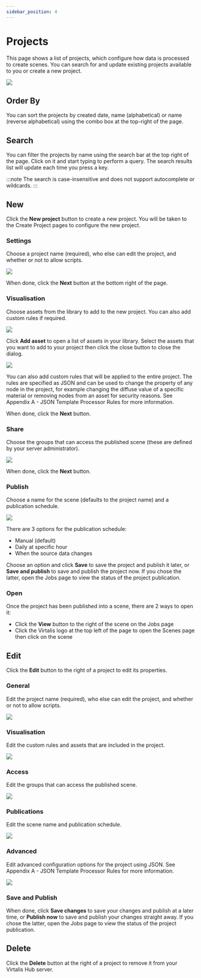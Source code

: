 ```yaml
---
sidebar_position: 4
---
```


# Projects

This page shows a list of projects, which configure how data is processed to create scenes. You can search for and update existing projects available to you or create a new project.

![](/img/virtalis-hub-and-web-viewer/projects.png)

## Order By

You can sort the projects by created date, name (alphabetical) or name (reverse alphabetical) using the combo box at the top-right of the page.

## Search

You can filter the projects by name using the search bar at the top right of the page. Click on it and start typing to perform a query. The search results list will update each time you press a key.

:::note
The search is case-insensitive and does not support autocomplete or wildcards.
:::

## New

Click the **New project** button to create a new project. You will be taken to the Create Project pages to configure the new project.

### Settings

Choose a project name (required), who else can edit the project, and whether or not to allow scripts.

![](/img/virtalis-hub-and-web-viewer/create-project-settings.png)

When done, click the **Next** button at the bottom right of the page.

### Visualisation

Choose assets from the library to add to the new project. You can also add custom rules if required.

![](/img/virtalis-hub-and-web-viewer/create-project-visualisation.png)

Click **Add asset** to open a list of assets in your library. Select the assets that you want to add to your project then click the close button to close the dialog.

![](/img/virtalis-hub-and-web-viewer/create-project-assets.png)

You can also add custom rules that will be applied to the entire project. The rules are specified as JSON and can be used to change the property of any node in the project, for example changing the diffuse value of a specific material or removing nodes from an asset for security reasons. See Appendix A - JSON Template Processor Rules for more information.

When done, click the **Next** button.

### Share

Choose the groups that can access the published scene (these are defined by your server administrator). 

![](/img/virtalis-hub-and-web-viewer/create-project-share.png)

When done, click the **Next** button.

### Publish

Choose a name for the scene (defaults to the project name) and a publication schedule.

![](/img/virtalis-hub-and-web-viewer/create-project-publish.png)

There are 3 options for the publication schedule:

- Manual (default)
- Daily at specific hour
- When the source data changes

Choose an option and click **Save** to save the project and publish it later, or **Save and publish** to save and publish the project now. If you chose the latter, open the Jobs page to view the status of the project publication. 

### Open

Once the project has been published into a scene, there are 2 ways to open it:

- Click the **View** button to the right of the scene on the Jobs page
- Click the Virtalis logo at the top left of the page to open the Scenes page then click on the scene

## Edit

Click the **Edit** button to the right of a project to edit its properties. 

### General

Edit the project name (required), who else can edit the project, and whether or not to allow scripts.

![](/img/virtalis-hub-and-web-viewer/edit-project-general.png)

### Visualisation

Edit the custom rules and assets that are included in the project.

![](/img/virtalis-hub-and-web-viewer/edit-project-visualisation.png)

### Access

Edit the groups that can access the published scene. 

![](/img/virtalis-hub-and-web-viewer/edit-project-access.png)

### Publications

Edit the scene name and publication schedule.

![](/img/virtalis-hub-and-web-viewer/edit-project-publications.png)

### Advanced

Edit advanced configuration options for the project using JSON. See Appendix A - JSON Template Processor Rules for more information.

![](/img/virtalis-hub-and-web-viewer/edit-project-advanced.png)

### Save and Publish

When done, click **Save changes** to save your changes and publish at a later time, or **Publish now** to save and publish your changes straight away. If you chose the latter, open the Jobs page to view the status of the project publication. 

## Delete

Click the **Delete** button at the right of a project to remove it from your Virtalis Hub server.
